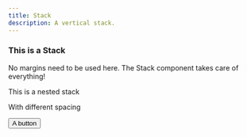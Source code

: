```yaml
---
title: Stack
description: A vertical stack.
---
```



<Stack gap={1.5}>
  <h3>
    This is a Stack
  </h3>
  <p>
    No margins need to be used here. The Stack component takes care of everything!
  </p>
  <Stack gap={0.5}>
    <p>
      This is a nested stack
    </p>
    <p>
      With different spacing
    </p>
  </Stack>
  <button>A button</button>
</Stack>
